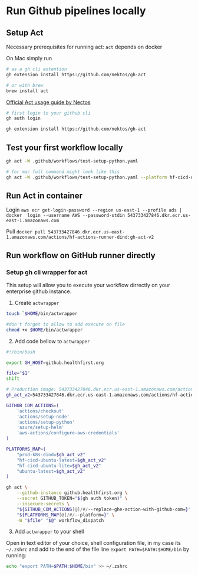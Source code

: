 # Run Github pipelines locally

## Setup Act
Necessary prerequisites for running act:
`act` depends on docker

On Mac simply run
```sh
# as a gh cli extention
gh extension install https://github.com/nektos/gh-act

# or with brew
brew install act
```

[Official Act usage guide by Nectos](https://nektosact.com/usage/index.html)

```sh
# first login to your github cli
gh auth login

gh extension install https://github.com/nektos/gh-act
```

## Test your first workflow locally

```sh
gh act -W .github/workflows/test-setup-python.yaml 

# for mac full command might look like this
gh act -W .github/workflows/test-setup-python.yaml --platform hf-cicd-ubuntu-latest=543733427846.dkr.ecr.us-east-1.amazonaws.com/actions/hf-actions-runner-dind:gh-act-v2 --container-architecture linux/amd64
```
## Run Act in container

Login
`aws ecr get-login-password --region us-east-1 --profile ads | docker  login --username AWS --password-stdin 543733427846.dkr.ecr.us-east-1.amazonaws.com`

Pull 
`docker pull 543733427846.dkr.ecr.us-east-1.amazonaws.com/actions/hf-actions-runner-dind:gh-act-v2`


## Run workflow on GitHub runner directly

### Setup gh cli wrapper for act
This setup will allow you to execute your workflow dirrectly on your enterprise github instance.

1. Create `actwrapper`
```sh
touch `$HOME/bin/actwrapper

#don't forget to allow to add execute on file
chmod +x $HOME/bin/actwrapper  
```

2. Add code bellow to `actwrapper`
```sh
#!/bin/bash

export GH_HOST=github.healthfirst.org

file="$1"
shift

# Production image: 543733427846.dkr.ecr.us-east-1.amazonaws.com/actions/hf-actions-runner-dind:v2
gh_act_v2=543733427846.dkr.ecr.us-east-1.amazonaws.com/actions/hf-actions-runner-dind:gh-act-v2

GITHUB_COM_ACTIONS=(
    'actions/checkout'
    'actions/setup-node'
    'actions/setup-python'
    'azure/setup-helm'
    'aws-actions/configure-aws-credentials'
)

PLATFORMS_MAP=(
    "prod-k8s-dind=$gh_act_v2"
    "hf-cicd-ubuntu-latest=$gh_act_v2"
    "hf-cicd-ubuntu-lite=$gh_act_v2"
    "ubuntu-latest=$gh_act_v2"
)

gh act \
    --github-instance github.healthfirst.org \
    --secret GITHUB_TOKEN="$(gh auth token)" \
    --insecure-secrets \
    "${GITHUB_COM_ACTIONS[@]/#/--replace-ghe-action-with-github-com=}" \
    "${PLATFORMS_MAP[@]/#/--platform=}" \
    -W "$file" "$@" workflow_dispatch
```

3. Add `actwrapper` to your shell

Open in text editor of your choice, shell configuration file, in my case its `~/.zshrc` and add to the end of the file line `export PATH=$PATH:$HOME/bin` by running:
```sh
echo "export PATH=$PATH:$HOME/bin" >> ~/.zshrc
```